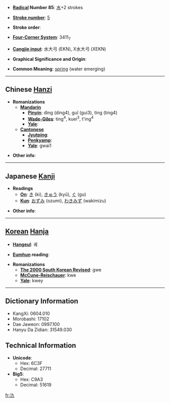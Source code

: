 * '''[[Wiktionary:Chinese radical index| Radical]] Number 85''': [[Wiktionary:Chinese radical index 水|水]]+2 strokes

* '''[[Wiktionary:Chinese total strokes index|Stroke number]]''': [[Wiktionary:Chinese total strokes index 5|5]]

* '''Stroke order''': 

* '''[[Wiktionary:Chinese four corner index|Four-Corner System]]''': 3411<sub>7</sub>

* '''[[Wiktionary:Chinese Cangjie index|Cangjie input]]''': 水大弓 (EKN), X水大弓 (XEKN)

* '''Graphical Significance and Origin''': 

* '''Common Meaning''': [[spring]] (water emerging)

----

== Chinese [[Hanzi]] ==

* '''Romanizations'''
** '''[[Mandarin]]'''
*** '''[[Pinyin]]''': dìng (ding4), guǐ (gui3), tìng (ting4)
*** '''[[Wade-Giles]]''': ting<sup>4</sup>, kuei<sup>3</sup>, t'ing<sup>4</sup>
*** '''[[Yale]]''': 
** '''[[Cantonese]]'''
*** '''[[Jyutping]]''':
*** '''[[Penkyamp]]''': 
*** '''[[Yale]]''': gwai1

* '''Other info''': 

----

== Japanese [[Kanji]] ==

* '''Readings'''
** '''[[On]]''': [[き]] (ki), [[きゅう]] (kyū), [[ぐ]] (gu)
** '''[[Kun]]''': [[おずみ]] (ozumi), [[わきみず]] (wakimizu)

* '''Other info''':  

----

== [[Korean]] [[Hanja]] ==

* '''[[Hangeul]]''': 궤

* '''[[Eumhun]] reading''': 

* '''Romanizations'''
** '''[[The 2000 South Korean Revised Romanization|The 2000 South Korean Revised]]''': gwe
** '''[[McCune-Reischauer]]''': kwe
** '''[[Yale]]''': kwey

----

== Dictionary Information ==

* KangXi: 0604.010
* Morobashi: 17102
* Dae Jaweon: 0997.100
* Hanyu Da Zidian: 31549.030

== Technical Information ==

* '''Unicode''':
** Hex: 6C3F
** Decimal: 27711
* '''Big5''':
** Hex: C9A3
** Decimal: 51619

[[fr:氿]]